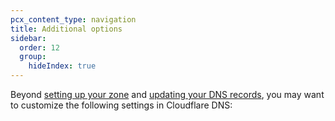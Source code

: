 ```yaml
---
pcx_content_type: navigation
title: Additional options
sidebar:
  order: 12
  group:
    hideIndex: true
---
```



Beyond [setting up your zone](/dns/zone-setups/) and [updating your DNS records](/dns/manage-dns-records/), you may want to customize the following settings in Cloudflare DNS:

<DirectoryListing />
